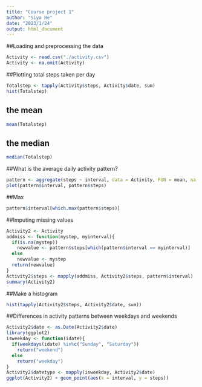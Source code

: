 ```yaml
---
title: "Course project 1"
author: "Siya He"
date: "2023/1/24"
output: html_document
---
```

##Loading and preprocessing the data
```r
Activity <- read.csv("./activity.csv")
Activity <- na.omit(Activity)
```
##Plotting total steps taken per day
```r
Totalstep <- tapply(Activity$steps, Activity$date, sum)
hist(Totalstep)
```
## the mean
```r
mean(Totalstep)
```
## the median
```r
median(Totalstep)
```
##What is the average daily activity pattern?
```r
pattern <- aggregate(steps ~ interval, data = Activity, FUN = mean, na.rm = TRUE)
plot(pattern$interval, pattern$steps)
```
##Max
```r
pattern$interval[which.max(pattern$steps)]
```
##Imputing missing values
```r
Activity2 <- Activity
addmiss <- function(mystep, myinterval){
  if(is.na(mystep))
    newvalue <- pattern$steps[which(pattern$interval == myinterval)]
  else
    newvalue <- mystep
  return(newvalue)
}
Activity2$steps <- mapply(addmiss, Activity2$steps, pattern$interval)
summary(Activity2)
```
##Make a histogram
```r
hist(tapply(Activity2$steps, Activity2$date, sum))

```
##Differences in activity patterns between weekdays and weekends
```r
Activity2$date <- as.Date(Activity2$date)
library(ggplot2)
isweekday <- function(idate){
  if(weekdays(idate) %in%c("Sunday", "Saturday"))
    return("weekend")
  else
    return("weekday")
}
Activity2$datetype <- mapply(isweekday, Activity2$date)
ggplot(Activity2) + geom_point(aes(x = interval, y = steps))
```




